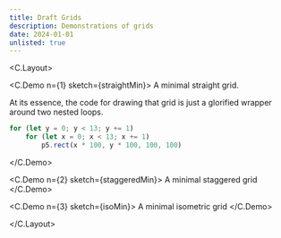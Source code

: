 ```yaml
---
title: Draft Grids
description: Demonstrations of grids
date: 2024-01-01
unlisted: true
---
```



<C.Layout>

<C.Demo n={1}  sketch={straightMin}>
A minimal straight grid.

At its essence, the code for drawing that grid is just a glorified wrapper
around two nested loops.

```typescript
for (let y = 0; y < 13; y += 1)
    for (let x = 0; x < 13; x += 1)
        p5.rect(x * 100, y * 100, 100, 100)
```

</C.Demo>

<C.Demo n={2}  sketch={staggeredMin}>
A minimal staggered grid
</C.Demo>

<C.Demo n={3} sketch={isoMin}>
A minimal isometric grid
</C.Demo>

</C.Layout>
